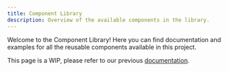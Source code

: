```yaml
---
title: Component Library
description: Overview of the available components in the library.
---
```


Welcome to the Component Library! Here you can find documentation and examples for all the reusable components available in this project.

<Warning>This page is a WIP, please refer to our previous [documentation](https://buildwithfern.com/learn/docs/getting-started/overview).</Warning> 